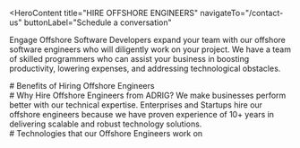 <HeroContent
  title="HIRE OFFSHORE ENGINEERS"
  navigateTo="/contact-us"
  buttonLabel="Schedule a conversation"
>
  Engage Offshore Software Developers expand your team with our offshore
  software engineers who will diligently work on your project. We have a team of
  skilled programmers who can assist your business in boosting productivity,
  lowering expenses, and addressing technological obstacles.
</HeroContent>

<ClientCompaniesComponent />

<div className="w-full text-center">
  # Benefits of Hiring Offshore Engineers
</div>

<section className="grid grid-cols-3 gap-10 w-full py-16">
  <section className="w-full col-span-1 cursor-pointer">
    <ServiceCard
      service={{
        id: 1,
        title: "Reduced Costs",
        description:
          "Offshore software development reduces direct and indirect costs as you don’t have to spend additional expenses on infrastructure development, recruitment, supervision, salary.",
        urlPath: "",
      }}
    />
  </section>
  <section className="w-full col-span-1 cursor-pointer">
    <ServiceCard
      service={{
        id: 2,
        title: "Access to Technical Expertise",
        description:
          "Our team of developers can work on multiple technologies, including blockchain, AI, IoT, cloud, web and mobile. By hiring our offshore engineers, you get access to a wide array of technical expertise.",
        urlPath: "",
      }}
    />
  </section>
  <section className="w-full col-span-1 cursor-pointer">
    <ServiceCard
      service={{
        id: 3,
        title: "Shared Responsibility",
        description:
          "When you hire our offshore engineers, we consider it a shared responsibility of handling risks, managing deadline concerns and all other business-related issues that you face.",
        urlPath: "",
      }}
    />
  </section>
  <section className="w-full col-span-1 cursor-pointer">
    <ServiceCard
      service={{
        id: 4,
        title: "New Business Partners",
        description:
          "Offshore engineer (s) are your business partners. Hiring offshore engineers give you new partners who help your company operate at its maximum potencial.",
        urlPath: "",
      }}
    />
  </section>
  <section className="w-full col-span-1 cursor-pointer">
    <ServiceCard
      service={{
        id: 5,
        title: "Quality of Service",
        description:
          "Offshore development team responds with a ‘can-do attitude’, which may not be exhibited by an in-house employee. It provides you the quality of service.",
        urlPath: "",
      }}
    />
  </section>
  <section className="w-full col-span-1 cursor-pointer">
    <ServiceCard
      service={{
        id: 6,
        title: "Support",
        description:
          "Our team of offshore engineers provides support even during your non-working hours. They will work like your in-house development team.",
        urlPath: "",
      }}
    />
  </section>
</section>

<div className="w-full flex flex-col items-center justify-center text-center">
  # Why Hire Offshore Engineers from ADRIG? We make businesses perform better
  with our technical expertise. Enterprises and Startups hire our offshore
  engineers because we have proven experience of 10+ years in delivering
  scalable and robust technology solutions.
</div>

<section className="grid grid-cols-2 gap-10 w-full py-16">
  <section className="w-full col-span-1 cursor-pointer">
    <ServiceCard
      service={{
        id: 1,
        title: "Screening Process",
        description:
          "Companies hire developers after screening and interviewing the developers. We also allow our clients to interview our developers and hire them based on their skill set.",
        urlPath: "",
      }}
    />
  </section>
  <section className="w-full col-span-1 cursor-pointer">
    <ServiceCard
      service={{
        id: 2,
        title: "Data Confidentiality and IP Protection ",
        description:
          "We sign an NDA with our clients to agree on not disclosing the confidential information about the project to anyone else.",
        urlPath: "/",
      }}
    />
  </section>
  <section className="w-full col-span-1 cursor-pointer">
    <ServiceCard
      service={{
        id: 3,
        title: "Time zone ",
        description:
          "Our offshore software development team can flexibly work across your timezone and synchronize their working hours with your business hours seamlessly.",
        urlPath: "",
      }}
    />
  </section>
  <section className="w-full col-span-1 cursor-pointer">
    <ServiceCard
      service={{
        id: 4,
        title: "Ownership",
        description:
          "Many clients report about the fear of ownership of the project when they hire offshore engineers. We send you the whole source code of your project ensuring that you are the owner of the project.",
        urlPath: "",
      }}
    />
  </section>
  <section className="w-full col-span-1 cursor-pointer">
    <ServiceCard
      service={{
        id: 5,
        title: "Project Management",
        description:
          "Poor project management can affect the entire software development process. Our Project Management team plans and manages sprints to ensure that the developers understand project gaols and delivers the project on time.",
        urlPath: "/",
      }}
    />
  </section>
  <section className="w-full col-span-1 cursor-pointer">
    <ServiceCard
      service={{
        id: 6,
        title: "Communication ",
        description:
          "The success of software development depends on communication. Our team is proficient at communication and uses industry-grade tools like Slack and Zoom to interact with clients..",
        urlPath: "",
      }}
    />
  </section>
</section>

<div className="w-full text-center">
  # Technologies that our Offshore Engineers work on
</div>

<section className="grid grid-cols-2 gap-10 w-full py-16">
  <section className="w-full col-span-1 cursor-pointer">
    <ServiceCard
      service={{
        id: 1,
        image: "/servicesPage/Blockchain2.svg",
        title: "1. Blockchain",
        description:
          "Having worked on 20+ blockchain projects, we help organizations introduce security within their business ecosystem and automate their operations with the blockchain technology.",
        urlPath: "",
      }}
    />
  </section>
  <section className="w-full col-span-1 cursor-pointer">
    <ServiceCard
      service={{
        id: 2,
        image: "/servicesPage/AI1.svg",
        title: "Artificial Intelligence",
        description:
          "We leverage the potential of AI to build AI business applications that include automation, data analytics, voice assistant system and more.",
        urlPath: "",
      }}
    />
  </section>
  <section className="w-full col-span-1 cursor-pointer">
    <ServiceCard
      service={{
        id: 3,
        image: "/servicesPage/RPA1.svg",
        title: "RPA",
        description:
          "We help businesses reduce human efforts by creating software robots that can perform repetitive tasks and high-volume transactional tasks quickly.",
        urlPath: "",
      }}
    />
  </section>
  <section className="w-full col-span-1 cursor-pointer">
    <ServiceCard
      service={{
        id: 4,
        image: "/servicesPage/Alexa1.svg",
        title: "Alexa",
        description:
          "We build Alexa Skills for enterprises and startups that help them manage their tasks efficiently, thereby enhancing the business processes.",
        urlPath: "",
      }}
    />
  </section>
  <section className="w-full col-span-1 cursor-pointer">
    <ServiceCard
      service={{
        id: 5,
        image: "/servicesPage/Apps1.svg",
        title: "Mobile Apps",
        description:
          "We build smooth and scalable mobile apps that fit your industry and brand within a shorter period.",
        urlPath: "",
      }}
    />
  </section>
  <section className="w-full col-span-1 cursor-pointer">
    <ServiceCard
      service={{
        id: 6,
        image: "/servicesPage/Web.svg",
        title: "Web Applications",
        description:
          "Our team of software developers provides both frontend and backend development services with expertise in various programming languages like Python, NodeJS, ReactJS and PHP",
        urlPath: "",
      }}
    />
  </section>
  <section className="w-full col-span-1 cursor-pointer">
    <ServiceCard
      service={{
        id: 7,
        image: "/servicesPage/IoT1.svg",
        title: "Internet of Things",
        description:
          "Using Edge Computing and different IoT technologies, Our IoT developers design and develop connected apps that can gather data, analyze it, convert the collected data into actionable insights.",
        urlPath: "",
      }}
    />
  </section>
  <section className="w-full col-span-1 cursor-pointer">
    <ServiceCard
      service={{
        id: 8,
        image: "/servicesPage/ComputerVision1.svg",
        title: "Computer Vision",
        description:
          "Our AI developers build AI-enabled applications using Computer Vision for enterprises and startups.",
        urlPath: "",
      }}
    />
  </section>
</section>
